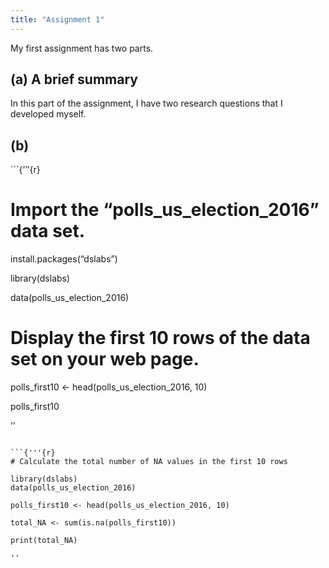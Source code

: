---
title: "Assignment 1"
---

My first assignment has two parts.

## (a) A brief summary

In this part of the assignment, I have two research questions that I developed myself.

## (b)

```{'''{r}

# Import the “polls_us_election_2016” data set.

install.packages("dslabs")

library(dslabs)

data(polls_us_election_2016)

# Display the first 10 rows of the data set on your web page.

polls_first10 <- head(polls_us_election_2016, 10)

polls_first10


''
```

```{'''{r}
# Calculate the total number of NA values in the first 10 rows

library(dslabs)
data(polls_us_election_2016)

polls_first10 <- head(polls_us_election_2016, 10)

total_NA <- sum(is.na(polls_first10)) 

print(total_NA)

''


```
